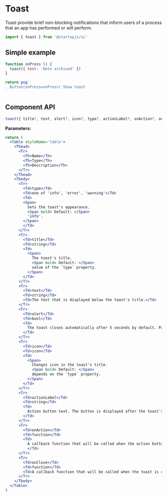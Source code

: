 
# Toast

Toast provide brief non-blocking notifications that inform users of a process that an app has performed or will perform.

```js
import { toast } from '@startupjs/ui'
```

## Simple example

```jsx example
function onPress () {
  toast({ text: 'Note archived' })
}

return pug`
  Button(onPress=onPress) Show toast
`
```

## Component API

```js
toast({ title?, text, alert?, icon?, type?, actionLabel?, onAction?, onClose? })
```

**Parameters:**

```jsx pure-example noscroll
return (
  <Table styleName='table'>
    <Thead>
      <Tr>
        <Th>Name</Th>
        <Th>Type</Th>
        <Th>Description</Th>
      </Tr>
    </Thead>
    <Tbody>
      <Tr>
        <Td>type</Td>
        <Td>one of 'info', 'error', 'warning'</Td>
        <Td>
        <Span>
          Sets the toast's appearance.
          <Span bold> Default: </Span>
          'info'.
        </Span>
        </Td>
      </Tr>
      <Tr>
        <Td>title</Td>
        <Td>string</Td>
        <Td>
          <Span>
            The toast's title.
            <Span bold> Default: </Span>
            value of the `type` property.
          </Span>
        </Td>
      </Tr>
      <Tr>
        <Td>text</Td>
        <Td>string</Td>
        <Td>The text that is displayed below the toast's title.</Td>
      </Tr>
      <Tr>
        <Td>alert</Td>
        <Td>bool</Td>
        <Td>
          The toast closes automatically after 5 seconds by default. Pass 'true` to disable this behavior.
        </Td>
      </Tr>
      <Tr>
        <Td>icon</Td>
        <Td>icon</Td>
        <Td>
          <Span>
            Changes icon in the toast's title.
            <Span bold> Default: </Span>
            depends on the `type` property.
          </Span>
        </Td>
      </Tr>
      <Tr>
        <Td>actionLabel</Td>
        <Td>string</Td>
        <Td>
          Action button text. The button is displayed after the toast's text.
        </Td>
      </Tr>
      <Tr>
        <Td>onAction</Td>
        <Td>function</Td>
        <Td>
          A callback function that will be called when the action button is pressed.
          </Td>
      </Tr>
      <Tr>
        <Td>onClose</Td>
        <Td>function</Td>
        <Td>A callback function that will be called when the toast is closed.</Td>
      </Tr>
    </Tbody>
  </Table>
)
```
